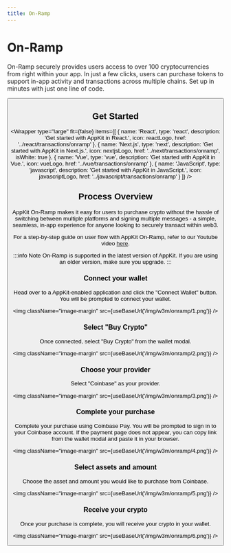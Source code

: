 ```yaml
---
title: On-Ramp
---
```




# On-Ramp

On-Ramp securely provides users access to over 100 cryptocurrencies from right within your app. In just a few clicks, users can purchase tokens to support in-app activity and transactions across multiple chains. Set up in minutes with just one line of code.

<Button name="Try Demo" url="https://appkit-lab.reown.com/library/wagmi/" />

## Get Started

<Wrapper
  type="large"
  fit={false}
  items={[
    {
      name: 'React',
      type: 'react',
      description: 'Get started with AppKit in React.',
      icon: reactLogo,
      href: '../react/transactions/onramp'
    },
    {
      name: 'Next.js',
      type: 'next',
      description: 'Get started with AppKit in Next.js.',
      icon: nextjsLogo,
      href: '../next/transactions/onramp',
      isWhite: true
    },
    {
      name: 'Vue',
      type: 'vue',
      description: 'Get started with AppKit in Vue.',
      icon: vueLogo,
      href: '../vue/transactions/onramp'
    },
    {
      name: 'JavaScript',
      type: 'javascript',
      description: 'Get started with AppKit in JavaScript.',
      icon: javascriptLogo,
      href: '../javascript/transactions/onramp'
    }
  ]}
/>

## Process Overview

AppKit On-Ramp makes it easy for users to purchase crypto without the hassle of switching between multiple platforms and signing multiple messages - a simple, seamless, in-app experience for anyone looking to securely transact within web3.

For a step-by-step guide on user flow with AppKit On-Ramp, refer to our Youtube video [here](https://youtu.be/m1E_N5b3r18?t=241&feature=shared).

:::info Note
On-Ramp is supported in the latest version of AppKit. If you are using an older version, make sure you upgrade.
:::

### Connect your wallet

Head over to a AppKit-enabled application and click the "Connect Wallet" button. You will be prompted to connect your wallet.

<img className="image-margin" src={useBaseUrl('/img/w3m/onramp/1.png')} />

### Select "Buy Crypto"

Once connected, select "Buy Crypto" from the wallet modal.

<img className="image-margin" src={useBaseUrl('/img/w3m/onramp/2.png')} />

### Choose your provider

Select "Coinbase" as your provider.

<img className="image-margin" src={useBaseUrl('/img/w3m/onramp/3.png')} />

### Complete your purchase

Complete your purchase using Coinbase Pay. You will be prompted to sign in to your Coinbase account.
If the payment page does not appear, you can copy link from the wallet modal and paste it in your browser.

<img className="image-margin" src={useBaseUrl('/img/w3m/onramp/4.png')} />

### Select assets and amount

Choose the asset and amount you would like to purchase from Coinbase.

<img className="image-margin" src={useBaseUrl('/img/w3m/onramp/5.png')} />

### Receive your crypto

Once your purchase is complete, you will receive your crypto in your wallet.

<img className="image-margin" src={useBaseUrl('/img/w3m/onramp/6.png')} />
